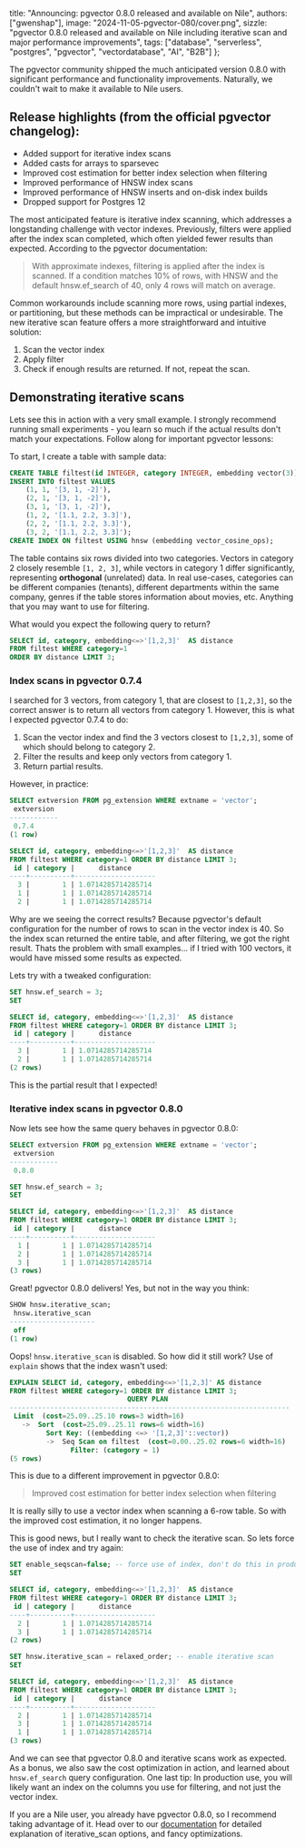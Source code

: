   title: "Announcing: pgvector 0.8.0 released and available on Nile",
  authors: ["gwenshap"],
  image: "2024-11-05-pgvector-080/cover.png",
  sizzle:
    "pgvector 0.8.0 released and available on Nile including iterative scan and major performance improvements",
  tags: ["database", "serverless", "postgres", "pgvector", "vectordatabase", "AI", "B2B"]
};

The pgvector community shipped the much anticipated version 0.8.0 with significant performance and functionality improvements. 
Naturally, we couldn't wait to make it available to Nile users. 

## Release highlights (from the official pgvector changelog):

* Added support for iterative index scans
* Added casts for arrays to sparsevec
* Improved cost estimation for better index selection when filtering
* Improved performance of HNSW index scans
* Improved performance of HNSW inserts and on-disk index builds
* Dropped support for Postgres 12

The most anticipated feature is iterative index scanning, which addresses a longstanding challenge with vector indexes. 
Previously, filters were applied after the index scan completed, which often yielded fewer results than expected. According
to the pgvector documentation:

> With approximate indexes, filtering is applied after the index is scanned. If a condition matches 10% of rows,
> with HNSW and the default hnsw.ef_search of 40, only 4 rows will match on average.

Common workarounds include scanning more rows, using partial indexes, or partitioning, but these methods can be 
impractical or undesirable. The new iterative scan feature offers a more straightforward and intuitive solution:

1. Scan the vector index
2. Apply filter
3. Check if enough results are returned. If not, repeat the scan.

## Demonstrating iterative scans

Lets see this in action with a very small example. I strongly recommend running small experiments - you learn so 
much if the actual results don't match your expectations. Follow along for important pgvector lessons:

To start, I create a table with sample data:

```sql
CREATE TABLE filtest(id INTEGER, category INTEGER, embedding vector(3));
INSERT INTO filtest VALUES 
    (1, 1, '[3, 1, -2]'),
    (2, 1, '[3, 1, -2]'),
    (3, 1, '[3, 1, -2]'),
    (1, 2, '[1.1, 2.2, 3.3]'), 
    (2, 2, '[1.1, 2.2, 3.3]'),
    (3, 2, '[1.1, 2.2, 3.3]');
CREATE INDEX ON filtest USING hnsw (embedding vector_cosine_ops);
```

The table contains six rows divided into two categories. Vectors in category 2 closely resemble `[1, 2, 3]`, while vectors in 
category 1 differ significantly, representing **orthogonal** (unrelated) data. In real use-cases, categories can be different companies 
(tenants), different departments within the same company, genres if the table stores information about movies, etc. Anything that you may want to use for filtering.

What would you expect the following query to return?

```sql
SELECT id, category, embedding<=>'[1,2,3]'  AS distance 
FROM filtest WHERE category=1 
ORDER BY distance LIMIT 3;
```

### Index scans in pgvector 0.7.4

I searched for 3 vectors, from category 1, that are closest to `[1,2,3]`, so the correct answer 
is to return all vectors from category 1. However, this is what I expected pgvector 0.7.4 to do:

1. Scan the vector index and find the 3 vectors closest to `[1,2,3]`, some of which should belong to category 2.
2. Filter the results and keep only vectors from category 1.
3. Return partial results.

However, in practice:

```sql
SELECT extversion FROM pg_extension WHERE extname = 'vector';
 extversion
------------
 0.7.4
(1 row)

SELECT id, category, embedding<=>'[1,2,3]'  AS distance 
FROM filtest WHERE category=1 ORDER BY distance LIMIT 3;
 id | category |      distance
----+----------+--------------------
  3 |        1 | 1.0714285714285714
  1 |        1 | 1.0714285714285714
  2 |        1 | 1.0714285714285714
```

Why are we seeing the correct results? Because pgvector's default configuration for the number of rows to scan in the 
vector index is 40. So the index scan returned the entire table, and after filtering, we got the right result. 
Thats the problem with small examples... if I tried with 100 vectors, it would have missed some results as expected.

Lets try with a tweaked configuration:

```sql
SET hnsw.ef_search = 3;
SET

SELECT id, category, embedding<=>'[1,2,3]'  AS distance 
FROM filtest WHERE category=1 ORDER BY distance LIMIT 3;
 id | category |      distance
----+----------+--------------------
  3 |        1 | 1.0714285714285714
  2 |        1 | 1.0714285714285714
(2 rows)
```

This is the partial result that I expected! 

### Iterative index scans in pgvector 0.8.0

Now lets see how the same query behaves in pgvector 0.8.0:

```sql
SELECT extversion FROM pg_extension WHERE extname = 'vector';
 extversion
------------
 0.8.0

SET hnsw.ef_search = 3;
SET

SELECT id, category, embedding<=>'[1,2,3]'  AS distance 
FROM filtest WHERE category=1 ORDER BY distance LIMIT 3;
 id | category |      distance
----+----------+--------------------
  1 |        1 | 1.0714285714285714
  2 |        1 | 1.0714285714285714
  3 |        1 | 1.0714285714285714
(3 rows)
```

Great! pgvector 0.8.0 delivers! Yes, but not in the way you think:

```sql
SHOW hnsw.iterative_scan;
 hnsw.iterative_scan
---------------------
 off
(1 row)
```

Oops! `hnsw.iterative_scan` is disabled. So how did it still work? 
Use of `explain` shows that the index wasn't used:

```sql
EXPLAIN SELECT id, category, embedding<=>'[1,2,3]' AS distance 
FROM filtest WHERE category=1 ORDER BY distance LIMIT 3;
                             QUERY PLAN
---------------------------------------------------------------------
 Limit  (cost=25.09..25.10 rows=3 width=16)
   ->  Sort  (cost=25.09..25.11 rows=6 width=16)
         Sort Key: ((embedding <=> '[1,2,3]'::vector))
         ->  Seq Scan on filtest  (cost=0.00..25.02 rows=6 width=16)
               Filter: (category = 1)
(5 rows)
```

This is due to a different improvement in pgvector 0.8.0:

> Improved cost estimation for better index selection when filtering

It is really silly to use a vector index when scanning a 6-row table. So with the improved cost estimation, 
it no longer happens.

This is good news, but I really want to check the iterative scan. So lets force the use of index and try again:

```sql
SET enable_seqscan=false; -- force use of index, don't do this in production!
SET

SELECT id, category, embedding<=>'[1,2,3]'  AS distance 
FROM filtest WHERE category=1 ORDER BY distance LIMIT 3;
 id | category |      distance
----+----------+--------------------
  2 |        1 | 1.0714285714285714
  3 |        1 | 1.0714285714285714
(2 rows)

SET hnsw.iterative_scan = relaxed_order; -- enable iterative scan
SET

SELECT id, category, embedding<=>'[1,2,3]'  AS distance 
FROM filtest WHERE category=1 ORDER BY distance LIMIT 3;
 id | category |      distance
----+----------+--------------------
  2 |        1 | 1.0714285714285714
  3 |        1 | 1.0714285714285714
  1 |        1 | 1.0714285714285714
(3 rows)
```

And we can see that pgvector 0.8.0 and iterative scans work as expected. As a bonus, we also saw the cost optimization in action, 
and learned about `hnsw.ef_search` query configuration. One last tip: In production use, you will likely want an index on the columns you use for filtering, and not just the vector index.

If you are a Nile user, you already have pgvector 0.8.0, so I recommend taking advantage of it. Head over to our [documentation](https://www.thenile.dev/docs/ai-embeddings/pg_vector#iterative-index-scans) 
for detailed explanation of iterative_scan options, and fancy optimizations.
